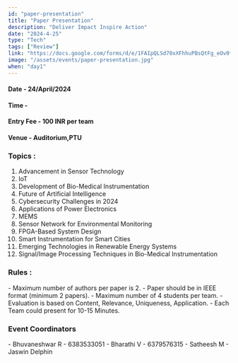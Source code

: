 ```yaml
---
id: "paper-presentation"
title: "Paper Presentation"
description: "Deliver Impact Inspire Action"
date: "2024-4-25"
type: "Tech" 
tags: ["Review"]
link: "https://docs.google.com/forms/d/e/1FAIpQLSd70xXFhhuPBsQtFg_eOv0fA9xZsyg-TAXsXZmLyRdkJWh6Vw/viewform"
image: "/assets/events/paper-presentation.jpg"
when: "day1"
---
```


<h4>Date - 24/April/2024</h4>
<h4>Time - </h4>
<h4>Entry Fee - 100 INR per team</h4>
<h4>Venue - Auditorium,PTU</h4>
<h3>Topics : </h3>

1. Advancement in Sensor Technology
2. IoT
3. Development of Bio-Medical Instrumentation
4. Future of Artificial Intelligence
5. Cybersecurity Challenges in 2024
6. Applications of Power Electronics
7. MEMS
8. Sensor Network for Environmental Monitoring
9. FPGA-Based System Design
10. Smart Instrumentation for Smart Cities
11. Emerging Technologies in Renewable Energy Systems
12. Signal/Image Processing Techniques in Bio-Medical Instrumentation

<h3>Rules :</h3>
- Maximum number of authors per paper is 2.
- Paper should be in IEEE format (minimum 2 papers).
- Maximum number of 4 students per team.
- Evaluation is based on Content, Relevance, Uniqueness, Application.
- Each Team could present for 10-15 Minutes.


<h3>Event Coordinators</h3>
- Bhuvaneshwar R - 6383533051  
- Bharathi V - 6379576315  
- Satheesh M   
- Jaswin Delphin 
